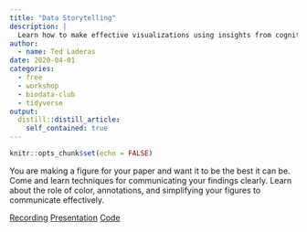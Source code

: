 ```yaml
---
title: "Data Storytelling"
description: |
  Learn how to make effective visualizations using insights from cognitive psychology.
author:
  - name: Ted Laderas
date: 2020-04-01
categories:
  - free
  - workshop
  - biodata-club
  - tidyverse
output:
  distill::distill_article:
    self_contained: true
---
```



```r
knitr::opts_chunk$set(echo = FALSE)
```

You are making a figure for your paper and want it to be the best it can be. Come and learn techniques for communicating your findings clearly. Learn about the role of color, annotations, and simplifying your figures to communicate effectively.

[Recording](https://echo360.org/lesson/G_0092fbd1-5c40-412b-9c41-cb908368fd2f_ce1675d7-b509-421e-92e5-e83b4277d565_2019-11-15T15:50:00.000_2019-11-15T17:30:00.000/classroom#sortDirection=desc){.btn .btn--info}
[Presentation](https://laderast.github.io/data_storytelling_bdc/){.btn .btn--info}
[Code](https://github.com/laderast/data_storytelling_bdc){.btn .btn--info}